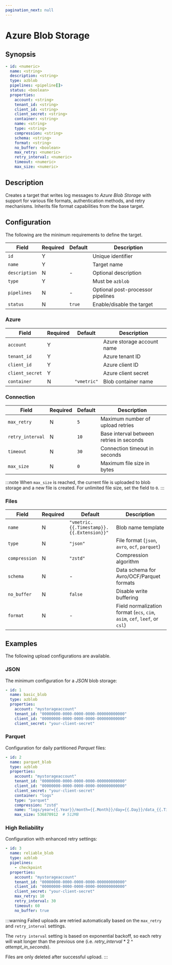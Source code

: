 ```yaml
---
pagination_next: null
---
```


# Azure Blob Storage

## Synopsis

```yaml
- id: <numeric>
  name: <string>
  description: <string>
  type: azblob
  pipelines: <pipeline[]>
  status: <boolean>
  properties:
    account: <string>
    tenant_id: <string>
    client_id: <string>
    client_secret: <string>
    container: <string>
    name: <string>
    type: <string>
    compression: <string>
    schema: <string>
    format: <string>
    no_buffer: <boolean>
    max_retry: <numeric>
    retry_interval: <numeric>
    timeout: <numeric>
    max_size: <numeric>
```

## Description

Creates a target that writes log messages to _Azure Blob Storage_ with support for various file formats, authentication methods, and retry mechanisms. Inherits file format capabilities from the base target.

## Configuration

The following are the minimum requirements to define the target.

|Field|Required|Default|Description|
|---|---|---|---|
|`id`|Y||Unique identifier|
|`name`|Y||Target name|
|`description`|N|-|Optional description|
|`type`|Y||Must be `azblob`|
|`pipelines`|N|-|Optional post-processor pipelines|
|`status`|N|`true`|Enable/disable the target|

### Azure

|Field|Required|Default|Description|
|---|---|---|---|
|`account`|Y||Azure storage account name|
|`tenant_id`|Y||Azure tenant ID|
|`client_id`|Y||Azure client ID|
|`client_secret`|Y||Azure client secret|
|`container`|N|`"vmetric"`|Blob container name|

### Connection

|Field|Required|Default|Description|
|---|---|---|---|
|`max_retry`|N|`5`|Maximum number of upload retries|
|`retry_interval`|N|`10`|Base interval between retries in seconds|
|`timeout`|N|`30`|Connection timeout in seconds|
|`max_size`|N|`0`|Maximum file size in bytes|

:::note
When `max_size` is reached, the current file is uploaded to blob storage and a new file is created. For unlimited file size, set the field to `0`.
:::

### Files

|Field|Required|Default|Description|
|---|---|---|---|
|`name`|N|`"vmetric.{{.Timestamp}}.{{.Extension}}"`|Blob name template|
|`type`|N|`"json"`|File format (`json`, `avro`, `ocf`, `parquet`)|
|`compression`|N|`"zstd"`|Compression algorithm|
|`schema`|N|-|Data schema for Avro/OCF/Parquet formats|
|`no_buffer`|N|`false`|Disable write buffering|
|`format`|N|-|Field normalization format (`ecs`, `cim`, `asim`, `cef`, `leef`, or `csl`)|

## Examples

The following upload configurations are available.

### JSON

The minimum configuration for a _JSON_ blob storage:

```yaml
- id: 1
  name: basic_blob
  type: azblob
  properties:
    account: "mystorageaccount"
    tenant_id: "00000000-0000-0000-0000-000000000000"
    client_id: "00000000-0000-0000-0000-000000000000"
    client_secret: "your-client-secret"
```

### Parquet

Configuration for daily partitioned _Parquet_ files:

```yaml
- id: 2
  name: parquet_blob
  type: azblob
  properties:
    account: "mystorageaccount"
    tenant_id: "00000000-0000-0000-0000-000000000000"
    client_id: "00000000-0000-0000-0000-000000000000"
    client_secret: "your-client-secret"
    container: "logs"
    type: "parquet"
    compression: "zstd"
    name: "logs/year={{.Year}}/month={{.Month}}/day={{.Day}}/data_{{.Timestamp}}.parquet"
    max_size: 536870912  # 512MB
```

### High Reliability

Configuration with enhanced retry settings:

```yaml
- id: 3
  name: reliable_blob
  type: azblob
  pipelines:
    - checkpoint
  properties:
    account: "mystorageaccount"
    tenant_id: "00000000-0000-0000-0000-000000000000"
    client_id: "00000000-0000-0000-0000-000000000000"
    client_secret: "your-client-secret"
    max_retry: 10
    retry_interval: 30
    timeout: 60
    no_buffer: true
```

:::warning
Failed uploads are retried automatically based on the `max_retry` and `retry_interval` settings.

The `retry interval` setting is based on exponential backoff, so each retry will wait longer than the previous one (i.e. _retry_interval_ * 2 ^ _attempt_in_seconds_).

Files are only deleted after successful upload.
:::
